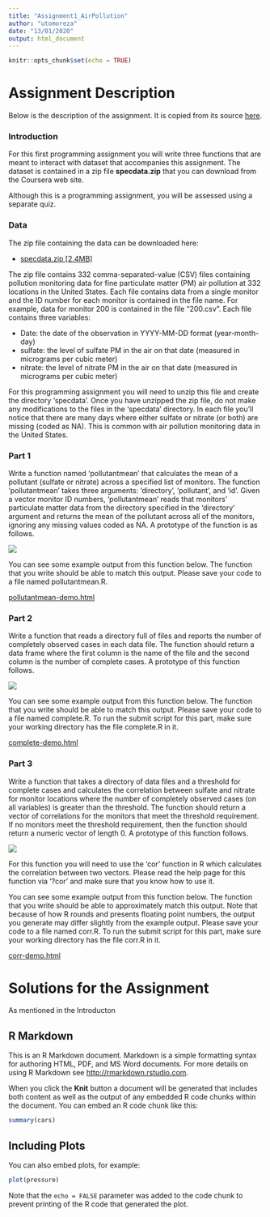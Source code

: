 ```yaml
---
title: "Assignment1_AirPollution"
author: "utomoreza"
date: "13/01/2020"
output: html_document
---
```


```r
knitr::opts_chunk$set(echo = TRUE)
```

# Assignment Description

Below is the description of the assignment. It is copied from its source [here](https://www.coursera.org/learn/r-programming/supplement/amLgW/programming-assignment-1-instructions-air-pollution).

### Introduction

For this first programming assignment you will write three functions that are meant to interact with dataset that accompanies this assignment. The dataset is contained in a zip file **specdata.zip** that you can download from the Coursera web site.

Although this is a programming assignment, you will be assessed using a separate quiz.

### Data

The zip file containing the data can be downloaded here:

* [specdata.zip [2.4MB]](https://d396qusza40orc.cloudfront.net/rprog%2Fdata%2Fspecdata.zip)

The zip file contains 332 comma-separated-value (CSV) files containing pollution monitoring data for fine particulate matter (PM) air pollution at 332 locations in the United States. Each file contains data from a single monitor and the ID number for each monitor is contained in the file name. For example, data for monitor 200 is contained in the file "200.csv". Each file contains three variables:

* Date: the date of the observation in YYYY-MM-DD format (year-month-day)
* sulfate: the level of sulfate PM in the air on that date (measured in micrograms per cubic meter)
* nitrate: the level of nitrate PM in the air on that date (measured in micrograms per cubic meter)

For this programming assignment you will need to unzip this file and create the directory 'specdata'. Once you have unzipped the zip file, do not make any modifications to the files in the 'specdata' directory. In each file you'll notice that there are many days where either sulfate or nitrate (or both) are missing (coded as NA). This is common with air pollution monitoring data in the United States.

### Part 1

Write a function named 'pollutantmean' that calculates the mean of a pollutant (sulfate or nitrate) across a specified list of monitors. The function 'pollutantmean' takes three arguments: 'directory', 'pollutant', and 'id'. Given a vector monitor ID numbers, 'pollutantmean' reads that monitors' particulate matter data from the directory specified in the 'directory' argument and returns the mean of the pollutant across all of the monitors, ignoring any missing values coded as NA. A prototype of the function is as follows.

![](pollutantmean.png)

You can see some example output from this function below. The function that you write should be able to match this output. Please save your code to a file named pollutantmean.R.

[pollutantmean-demo.html](https://d3c33hcgiwev3.cloudfront.net/_3b0da118473bfa0845efddcbe29cc336_pollutantmean-demo.html?Expires=1579046400&Signature=QcID-GyJcmvOfSgH1vBjpzey2GPFIx1AN3XVyFfB97I0piR~b9pyszRVYQO1cVfweRctxarm0ZHY52oqv0AW7f24p9SB1tiukGRlxzOAnNE4KgoUl2gFb8FXmvQIWOtfqjx2PAJrdVfmKp73Z4iT652SHlB17h8o22kwmJsNWiQ_&Key-Pair-Id=APKAJLTNE6QMUY6HBC5A)

### Part 2

Write a function that reads a directory full of files and reports the number of completely observed cases in each data file. The function should return a data frame where the first column is the name of the file and the second column is the number of complete cases. A prototype of this function follows.

![](complete.png)

You can see some example output from this function below. The function that you write should be able to match this output. Please save your code to a file named complete.R. To run the submit script for this part, make sure your working directory has the file complete.R in it.

[complete-demo.html](https://d3c33hcgiwev3.cloudfront.net/_3b0da118473bfa0845efddcbe29cc336_complete-demo.html?Expires=1579046400&Signature=W4Umay74Lh-ob~DFVOvnVt4X3njMFbWkl53rmYac~V8-PPrTY8DT4L91zF9x4PLBxpNFvCA5vB7jqAGsr6S6F7rZ6vrKrcfTNbEVzK2gqO0e~V~tvtGqzM7N1dYt~BW0gnd1hPDUFvOKINK2Qs0Js3zh9sPAokLFOgHYGYvUjEo_&Key-Pair-Id=APKAJLTNE6QMUY6HBC5A)

### Part 3

Write a function that takes a directory of data files and a threshold for complete cases and calculates the correlation between sulfate and nitrate for monitor locations where the number of completely observed cases (on all variables) is greater than the threshold. The function should return a vector of correlations for the monitors that meet the threshold requirement. If no monitors meet the threshold requirement, then the function should return a numeric vector of length 0. A prototype of this function follows.

![](corr.png)

For this function you will need to use the 'cor' function in R which calculates the correlation between two vectors. Please read the help page for this function via '?cor' and make sure that you know how to use it.

You can see some example output from this function below. The function that you write should be able to approximately match this output. Note that because of how R rounds and presents floating point numbers, the output you generate may differ slightly from the example output. Please save your code to a file named corr.R. To run the submit script for this part, make sure your working directory has the file corr.R in it.

[corr-demo.html](https://d3c33hcgiwev3.cloudfront.net/_e92e575b8e62dcb1e3a086d2ff0d5a1e_corr-demo.html?Expires=1579046400&Signature=f7a54zvjc6hrc2UZ8R9ilx7Uhxw8kVJItmS~I61IBMwOnGshZGLmQGSUcLuBMOFDmwuXixosZf7gASy-O7bQaTG0S1m~xYsE3bZAzOGxCZ0TPmJzqH7olfD~~sOagS2Fk1Ucxy3VBDujozaKI9bNQ8gp-9Y4kSOADt4Usc6B-IU_&Key-Pair-Id=APKAJLTNE6QMUY6HBC5A)

# Solutions for the Assignment

As mentioned in the Introducton

## R Markdown

This is an R Markdown document. Markdown is a simple formatting syntax for authoring HTML, PDF, and MS Word documents. For more details on using R Markdown see <http://rmarkdown.rstudio.com>.

When you click the **Knit** button a document will be generated that includes both content as well as the output of any embedded R code chunks within the document. You can embed an R code chunk like this:

```r
summary(cars)
```

## Including Plots

You can also embed plots, for example:

```r
plot(pressure)
```

Note that the `echo = FALSE` parameter was added to the code chunk to prevent printing of the R code that generated the plot.

